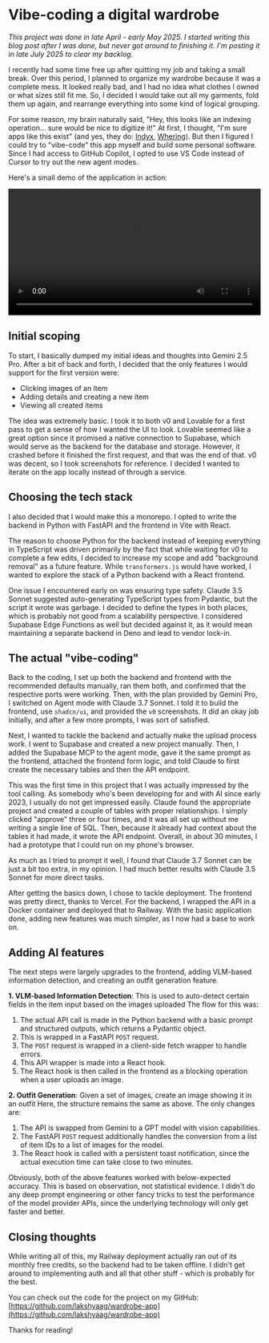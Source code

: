 # Vibe-coding a digital wardrobe

_This project was done in late April - early May 2025. I started writing this blog post after I was done, but never got around to finishing it. I'm posting it in late July 2025 to clear my backlog._

I recently had some time free up after quitting my job and taking a small break. Over this period, I planned to organize my wardrobe because it was a complete mess. It looked really bad, and I had no idea what clothes I owned or what sizes still fit me. So, I decided I would take out all my garments, fold them up again, and rearrange everything into some kind of logical grouping.

For some reason, my brain naturally said, "Hey, this looks like an indexing operation... sure would be nice to digitize it!" At first, I thought, "I'm sure apps like this exist" (and yes, they do: [Indyx](https://www.myindyx.com/), [Whering](https://whering.co.uk/)). But then I figured I could try to "vibe-code" this app myself and build some personal software. Since I had access to GitHub Copilot, I opted to use VS Code instead of Cursor to try out the new agent modes.

Here's a small demo of the application in action:

<video controls width="100%">
  <source src="/blogs/vibe-coding-a-digtal-wardrobe/digital-wardrobe-demo.mp4" type="video/mp4"  />
  Your browser does not support the video tag.
</video>

## Initial scoping

To start, I basically dumped my initial ideas and thoughts into Gemini 2.5 Pro. After a bit of back and forth, I decided that the only features I would support for the first version were:

- Clicking images of an item
- Adding details and creating a new item
- Viewing all created items

The idea was extremely basic. I took it to both v0 and Lovable for a first pass to get a sense of how I wanted the UI to look. Lovable seemed like a great option since it promised a native connection to Supabase, which would serve as the backend for the database and storage. However, it crashed before it finished the first request, and that was the end of that. v0 was decent, so I took screenshots for reference. I decided I wanted to iterate on the app locally instead of through a service.

## Choosing the tech stack

I also decided that I would make this a monorepo. I opted to write the backend in Python with FastAPI and the frontend in Vite with React.

The reason to choose Python for the backend instead of keeping everything in TypeScript was driven primarily by the fact that while waiting for v0 to complete a few edits, I decided to increase my scope and add "background removal" as a future feature. While `transformers.js` would have worked, I wanted to explore the stack of a Python backend with a React frontend.

One issue I encountered early on was ensuring type safety. Claude 3.5 Sonnet suggested auto-generating TypeScript types from Pydantic, but the script it wrote was garbage. I decided to define the types in both places, which is probably not good from a scalability perspective. I considered Supabase Edge Functions as well but decided against it, as it would mean maintaining a separate backend in Deno and lead to vendor lock-in.
## The actual "vibe-coding"

Back to the coding, I set up both the backend and frontend with the recommended defaults manually, ran them both, and confirmed that the respective ports were working. Then, with the plan provided by Gemini Pro, I switched on Agent mode with Claude 3.7 Sonnet. I told it to build the frontend, use `shadcn/ui`, and provided the `v0` screenshots. It did an okay job initially, and after a few more prompts, I was sort of satisfied.

Next, I wanted to tackle the backend and actually make the upload process work. I went to Supabase and created a new project manually. Then, I added the Supabase MCP to the agent mode, gave it the same prompt as the frontend, attached the frontend form logic, and told Claude to first create the necessary tables and then the API endpoint. 

This was the first time in this project that I was actually impressed by the tool calling. As somebody who's been developing for and with AI since early 2023, I usually do not get impressed easily. Claude found the appropriate project and created a couple of tables with proper relationships. I simply clicked "approve" three or four times, and it was all set up without me writing a single line of SQL. Then, because it already had context about the tables it had made, it wrote the API endpoint. Overall, in about 30 minutes, I had a prototype that I could run on my phone's browser.

As much as I tried to prompt it well, I found that Claude 3.7 Sonnet can be just a bit too extra, in my opinion. I had much better results with Claude 3.5 Sonnet for more direct tasks.

After getting the basics down, I chose to tackle deployment. The frontend was pretty direct, thanks to Vercel. For the backend, I wrapped the API in a Docker container and deployed that to Railway. With the basic application done, adding new features was much simpler, as I now had a base to work on.

## Adding AI features

The next steps were largely upgrades to the frontend, adding VLM-based information detection, and creating an outfit generation feature.

**1. VLM-based Information Detection**: This is used to auto-detect certain fields in the item input based on the images uploaded
The flow for this was:
1. The actual API call is made in the Python backend with a basic prompt and structured outputs, which returns a Pydantic object.
2. This is wrapped in a FastAPI `POST` request.
3. The `POST` request is wrapped in a client-side fetch wrapper to handle errors.
4. This API wrapper is made into a React hook.
5. The React hook is then called in the frontend as a blocking operation when a user uploads an image.

**2. Outfit Generation**: Given a set of images, create an image showing it in an outfit
Here, the structure remains the same as above. The only changes are:
1. The API is swapped from Gemini to a GPT model with vision capabilities.
2. The FastAPI `POST` request additionally handles the conversion from a list of item IDs to a list of images for the model.
3. The React hook is called with a persistent toast notification, since the actual execution time can take close to two minutes.

Obviously, both of the above features worked with below-expected accuracy. This is based on observation, not statistical evidence. I didn't do any deep prompt engineering or other fancy tricks to test the performance of the model provider APIs, since the underlying technology will only get faster and better.

## Closing thoughts

While writing all of this, my Railway deployment actually ran out of its monthly free credits, so the backend had to be taken offline. I didn't get around to implementing auth and all that other stuff - which is probably for the best.

You can check out the code for the project on my GitHub: [https://github.com/lakshyaag/wardrobe-app](https://github.com/lakshyaag/wardrobe-app)

Thanks for reading! 